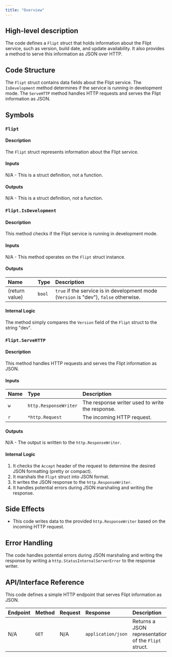 ```yaml
---
title: "Overview"
---
```


## High-level description
The code defines a `Flipt` struct that holds information about the Flipt service, such as version, build date, and update availability. It also provides a method to serve this information as JSON over HTTP.

## Code Structure
The `Flipt` struct contains data fields about the Flipt service. The `IsDevelopment` method determines if the service is running in development mode. The `ServeHTTP` method handles HTTP requests and serves the Flipt information as JSON.

## Symbols

### `Flipt`
#### Description
The `Flipt` struct represents information about the Flipt service.

#### Inputs
N/A - This is a struct definition, not a function.

#### Outputs
N/A - This is a struct definition, not a function.

### `Flipt.IsDevelopment`
#### Description
This method checks if the Flipt service is running in development mode.

#### Inputs
N/A - This method operates on the `Flipt` struct instance.

#### Outputs
| Name | Type | Description |
|:-----|:-----|:------------|
| (return value) | `bool` | `true` if the service is in development mode (`Version` is "dev"), `false` otherwise. |

#### Internal Logic
The method simply compares the `Version` field of the `Flipt` struct to the string "dev".

### `Flipt.ServeHTTP`
#### Description
This method handles HTTP requests and serves the Flipt information as JSON.

#### Inputs
| Name | Type | Description |
|:-----|:-----|:------------|
| `w` | `http.ResponseWriter` | The response writer used to write the response. |
| `r` | `*http.Request` | The incoming HTTP request. |

#### Outputs
N/A - The output is written to the `http.ResponseWriter`.

#### Internal Logic
1. It checks the `Accept` header of the request to determine the desired JSON formatting (pretty or compact).
2. It marshals the `Flipt` struct into JSON format.
3. It writes the JSON response to the `http.ResponseWriter`.
4. It handles potential errors during JSON marshaling and writing the response.

## Side Effects
- This code writes data to the provided `http.ResponseWriter` based on the incoming HTTP request.

## Error Handling
The code handles potential errors during JSON marshaling and writing the response by writing a `http.StatusInternalServerError` to the response writer.

## API/Interface Reference
This code defines a simple HTTP endpoint that serves Flipt information as JSON.

| Endpoint | Method | Request | Response | Description |
|:---------|:-------|:--------|:---------|:------------|
| N/A | `GET` | N/A | `application/json` | Returns a JSON representation of the `Flipt` struct. |
